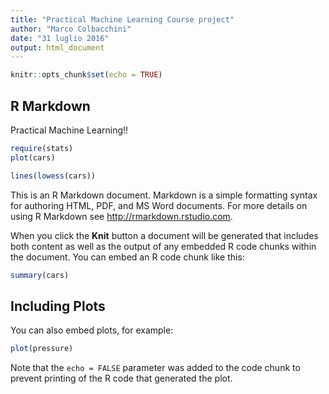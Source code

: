 ```yaml
---
title: "Practical Machine Learning Course project"
author: "Marco Colbacchini"
date: "31 luglio 2016"
output: html_document
---
```


```r
knitr::opts_chunk$set(echo = TRUE)
```

## R Markdown

Practical Machine Learning!!
```r
require(stats)
plot(cars)

lines(lowess(cars))
```

This is an R Markdown document. Markdown is a simple formatting syntax for authoring HTML, PDF, and MS Word documents. For more details on using R Markdown see <http://rmarkdown.rstudio.com>.

When you click the **Knit** button a document will be generated that includes both content as well as the output of any embedded R code chunks within the document. You can embed an R code chunk like this:

```r
summary(cars)
```

## Including Plots

You can also embed plots, for example:

```r
plot(pressure)
```

Note that the `echo = FALSE` parameter was added to the code chunk to prevent printing of the R code that generated the plot.
